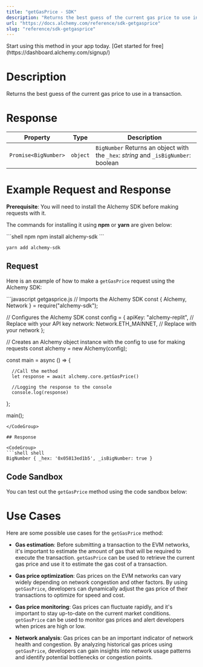 ```yaml
---
title: "getGasPrice - SDK"
description: "Returns the best guess of the current gas price to use in a transaction."
url: "https://docs.alchemy.com/reference/sdk-getgasprice"
slug: "reference/sdk-getgasprice"
---
```


<Tip title="Don’t have an API key?" icon="star">
  Start using this method in your app today. [Get started for free](https://dashboard.alchemy.com/signup/)
</Tip>

# Description

Returns the best guess of the current gas price to use in a transaction.

# Response

| Property             | Type     | Description                                                                         |
| -------------------- | -------- | ----------------------------------------------------------------------------------- |
| `Promise<BigNumber>` | `object` | `BigNumber` Returns an object with the `_hex`: *string* and `_isBigNumber`: boolean |

# Example Request and Response

**Prerequisite**: You will need to install the Alchemy SDK before making requests with it.

The commands for installing it using **npm** or **yarn** are given below:

<CodeGroup>
  ```shell npm
  npm install alchemy-sdk
  ```

  ```shell yarn
  yarn add alchemy-sdk
  ```
</CodeGroup>

## Request

Here is an example of how to make a `getGasPrice` request using the Alchemy SDK:

<CodeGroup>
  ```javascript getgasprice.js
  // Imports the Alchemy SDK
  const { Alchemy, Network } = require("alchemy-sdk");

  // Configures the Alchemy SDK
  const config = {
      apiKey: "alchemy-replit", // Replace with your API key
      network: Network.ETH_MAINNET, // Replace with your network
  };

  // Creates an Alchemy object instance with the config to use for making requests
  const alchemy = new Alchemy(config);

  const main = async () => {

      //Call the method
      let response = await alchemy.core.getGasPrice()

      //Logging the response to the console
      console.log(response)
  };

  main();
  ```
</CodeGroup>

## Response

<CodeGroup>
  ```shell shell
  BigNumber { _hex: '0x05813ed1b5', _isBigNumber: true }
  ```
</CodeGroup>

## Code Sandbox

You can test out the `getGasPrice` method using the code sandbox below:

# Use Cases

Here are some possible use cases for the `getGasPrice` method:

* **Gas estimation**: Before submitting a transaction to the EVM networks, it's important to estimate the amount of gas that will be required to execute the transaction. `getGasPrice` can be used to retrieve the current gas price and use it to estimate the gas cost of a transaction.

* **Gas price optimization**: Gas prices on the EVM networks can vary widely depending on network congestion and other factors. By using `getGasPrice`, developers can dynamically adjust the gas price of their transactions to optimize for speed and cost.

* **Gas price monitoring**: Gas prices can fluctuate rapidly, and it's important to stay up-to-date on the current market conditions. `getGasPrice` can be used to monitor gas prices and alert developers when prices are high or low.

* **Network analysis**: Gas prices can be an important indicator of network health and congestion. By analyzing historical gas prices using `getGasPrice`, developers can gain insights into network usage patterns and identify potential bottlenecks or congestion points.
